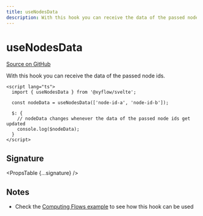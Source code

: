 ```yaml
---
title: useNodesData
description: With this hook you can receive the data of the passed node ids.
---
```



# useNodesData

[Source on GitHub](https://github.com/xyflow/xyflow/blob/main/packages/svelte/src/lib/hooks/useNodesData.ts)

With this hook you can receive the data of the passed node ids.

```svelte
<script lang="ts">
  import { useNodesData } from '@xyflow/svelte';

  const nodeData = useNodesData(['node-id-a', 'node-id-b']);

  $: {
    // nodeData changes whenever the data of the passed node ids get updated
    console.log($nodeData);
  }
</script>
```

## Signature

<PropsTable {...signature} />

## Notes

- Check the [Computing Flows example](/examples/interaction/computing-flows) to see how this hook can be used
